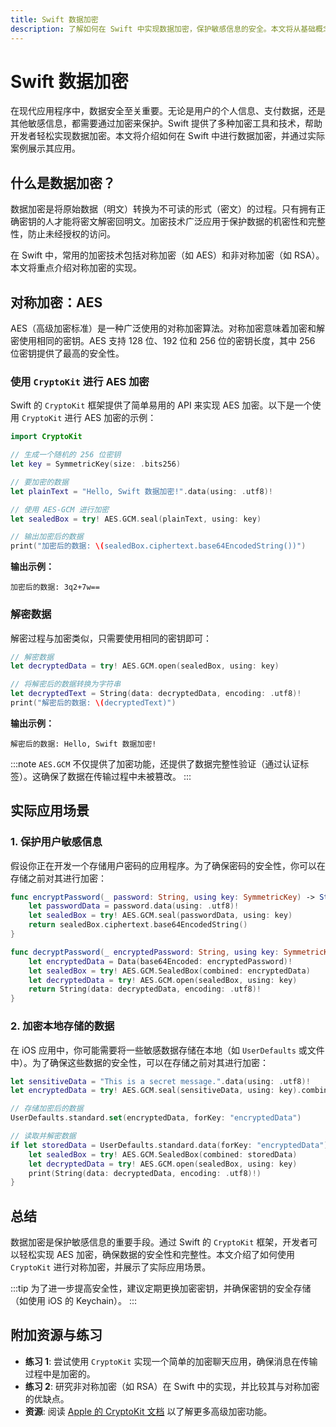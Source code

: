 ```yaml
---
title: Swift 数据加密
description: 了解如何在 Swift 中实现数据加密，保护敏感信息的安全。本文将从基础概念入手，逐步讲解加密的实现方法，并提供实际案例和代码示例。
---
```


# Swift 数据加密

在现代应用程序中，数据安全至关重要。无论是用户的个人信息、支付数据，还是其他敏感信息，都需要通过加密来保护。Swift 提供了多种加密工具和技术，帮助开发者轻松实现数据加密。本文将介绍如何在 Swift 中进行数据加密，并通过实际案例展示其应用。

## 什么是数据加密？

数据加密是将原始数据（明文）转换为不可读的形式（密文）的过程。只有拥有正确密钥的人才能将密文解密回明文。加密技术广泛应用于保护数据的机密性和完整性，防止未经授权的访问。

在 Swift 中，常用的加密技术包括对称加密（如 AES）和非对称加密（如 RSA）。本文将重点介绍对称加密的实现。

## 对称加密：AES

AES（高级加密标准）是一种广泛使用的对称加密算法。对称加密意味着加密和解密使用相同的密钥。AES 支持 128 位、192 位和 256 位的密钥长度，其中 256 位密钥提供了最高的安全性。

### 使用 `CryptoKit` 进行 AES 加密

Swift 的 `CryptoKit` 框架提供了简单易用的 API 来实现 AES 加密。以下是一个使用 `CryptoKit` 进行 AES 加密的示例：

```swift
import CryptoKit

// 生成一个随机的 256 位密钥
let key = SymmetricKey(size: .bits256)

// 要加密的数据
let plainText = "Hello, Swift 数据加密!".data(using: .utf8)!

// 使用 AES-GCM 进行加密
let sealedBox = try! AES.GCM.seal(plainText, using: key)

// 输出加密后的数据
print("加密后的数据: \(sealedBox.ciphertext.base64EncodedString())")
```

**输出示例：**
```
加密后的数据: 3q2+7w==
```

### 解密数据

解密过程与加密类似，只需要使用相同的密钥即可：

```swift
// 解密数据
let decryptedData = try! AES.GCM.open(sealedBox, using: key)

// 将解密后的数据转换为字符串
let decryptedText = String(data: decryptedData, encoding: .utf8)!
print("解密后的数据: \(decryptedText)")
```

**输出示例：**
```
解密后的数据: Hello, Swift 数据加密!
```

:::note
`AES.GCM` 不仅提供了加密功能，还提供了数据完整性验证（通过认证标签）。这确保了数据在传输过程中未被篡改。
:::

## 实际应用场景

### 1. 保护用户敏感信息

假设你正在开发一个存储用户密码的应用程序。为了确保密码的安全性，你可以在存储之前对其进行加密：

```swift
func encryptPassword(_ password: String, using key: SymmetricKey) -> String {
    let passwordData = password.data(using: .utf8)!
    let sealedBox = try! AES.GCM.seal(passwordData, using: key)
    return sealedBox.ciphertext.base64EncodedString()
}

func decryptPassword(_ encryptedPassword: String, using key: SymmetricKey) -> String {
    let encryptedData = Data(base64Encoded: encryptedPassword)!
    let sealedBox = try! AES.GCM.SealedBox(combined: encryptedData)
    let decryptedData = try! AES.GCM.open(sealedBox, using: key)
    return String(data: decryptedData, encoding: .utf8)!
}
```

### 2. 加密本地存储的数据

在 iOS 应用中，你可能需要将一些敏感数据存储在本地（如 `UserDefaults` 或文件中）。为了确保这些数据的安全性，可以在存储之前对其进行加密：

```swift
let sensitiveData = "This is a secret message.".data(using: .utf8)!
let encryptedData = try! AES.GCM.seal(sensitiveData, using: key).combined!

// 存储加密后的数据
UserDefaults.standard.set(encryptedData, forKey: "encryptedData")

// 读取并解密数据
if let storedData = UserDefaults.standard.data(forKey: "encryptedData") {
    let sealedBox = try! AES.GCM.SealedBox(combined: storedData)
    let decryptedData = try! AES.GCM.open(sealedBox, using: key)
    print(String(data: decryptedData, encoding: .utf8)!)
}
```

## 总结

数据加密是保护敏感信息的重要手段。通过 Swift 的 `CryptoKit` 框架，开发者可以轻松实现 AES 加密，确保数据的安全性和完整性。本文介绍了如何使用 `CryptoKit` 进行对称加密，并展示了实际应用场景。

:::tip
为了进一步提高安全性，建议定期更换加密密钥，并确保密钥的安全存储（如使用 iOS 的 Keychain）。
:::

## 附加资源与练习

- **练习 1**: 尝试使用 `CryptoKit` 实现一个简单的加密聊天应用，确保消息在传输过程中是加密的。
- **练习 2**: 研究非对称加密（如 RSA）在 Swift 中的实现，并比较其与对称加密的优缺点。
- **资源**: 阅读 [Apple 的 CryptoKit 文档](https://developer.apple.com/documentation/cryptokit) 以了解更多高级加密功能。